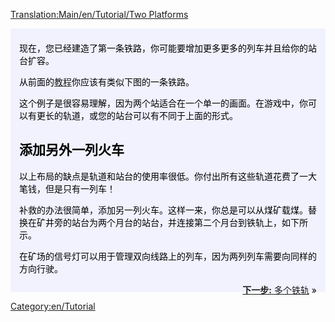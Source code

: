 [[Translation:Main/en/Tutorial/Two Platforms]]
{{en/Tabs|3|1
|教程/多个站台/Zh|1. 多个站台<!--
-->|教程/多个铁轨/Zh|2. 多个铁轨|教程/简单路网/Zh|3.简单路网}}
<div style="padding:.5em 1em 1em 1em; border-top:none; background-color:#f1f2fe; color:#000;">
{{教程/Zh}}
现在，您已经建造了第一条铁路，你可能要增加更多更多的列车并且给你的站台扩容。

从前面的[[Main/zh/教程|教程]]你应该有类似下图的一条铁路。
{{en/Phototable|[[File:en/Singletrain.png|400px]]|两个站台和火车|none}}

这个例子是很容易理解，因为两个站适合在一个单一的画面。在游戏中，你可以有更长的轨道，或您的站台可以有不同于上面的形式。

== 添加另外一列火车 ==
以上布局的缺点是轨道和站台的使用率很低。你付出所有这些轨道花费了一大笔钱，但是只有一列车！

补救的办法很简单，添加另一列火车。这样一来，你总是可以从煤矿载煤。替换在矿井旁的站台为两个月台的站台，并连接第二个月台到铁轨上，如下所示。
{{en/Phototable|[[File:en/TwotrainsOnetrack.png|400px]]|使用两个月台的煤矿|none}}

在矿场的信号灯可以用于管理双向线路上的列车，因为两列列车需要向同样的方向行驶。

<span style="float: right">[[Main/zh/教程/多个铁轨|'''下一步:''' 多个铁轨]] &raquo;</span>
</div>
[[Category:en/Tutorial]]